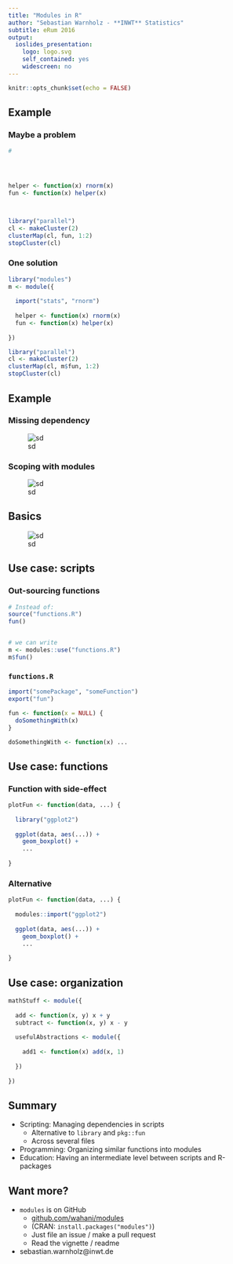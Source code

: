 ```yaml
---
title: "Modules in R"
author: "Sebastian Warnholz - **INWT** Statistics"
subtitle: eRum 2016
output:
  ioslides_presentation:
    logo: logo.svg
    self_contained: yes
    widescreen: no
---
```


```r
knitr::opts_chunk$set(echo = FALSE)
```


## Example 

<div class="columns-2">

### Maybe a problem
```r
#




helper <- function(x) rnorm(x)
fun <- function(x) helper(x)



library("parallel")
cl <- makeCluster(2)
clusterMap(cl, fun, 1:2)
stopCluster(cl)
```



### One solution
```r

library("modules")
m <- module({
  
  import("stats", "rnorm")
  
  helper <- function(x) rnorm(x)
  fun <- function(x) helper(x)
  
})

library("parallel")
cl <- makeCluster(2)
clusterMap(cl, m$fun, 1:2)
stopCluster(cl)
```

</div>

## Example

<div class="columns-2">
### Missing dependency
![sd](scopeStandard.png)

### Scoping with modules
![sd](scope.png)

</div>

## Basics

![sd](chart.png)


## Use case: scripts {.smaller}

<div class="columns-2">
### Out-sourcing functions

```r
# Instead of:
source("functions.R")
fun()


# we can write
m <- modules::use("functions.R")
m$fun()
```



### `functions.R`
```r
import("somePackage", "someFunction")
export("fun")

fun <- function(x = NULL) {
  doSomethingWith(x)
}

doSomethingWith <- function(x) ...
```

</div>


## Use case: functions {.smaller}

<div class="columns-2">
### Function with side-effect

```r
plotFun <- function(data, ...) {
  
  library("ggplot2")
  
  ggplot(data, aes(...)) + 
    geom_boxplot() +
    ...
  
}
```

### Alternative
```r
plotFun <- function(data, ...) {
  
  modules::import("ggplot2")
  
  ggplot(data, aes(...)) + 
    geom_boxplot() +
    ...
  
}
```
</div>


## Use case: organization

```r
mathStuff <- module({
  
  add <- function(x, y) x + y
  subtract <- function(x, y) x - y
  
  usefulAbstractions <- module({
    
    add1 <- function(x) add(x, 1)
    
  })
  
})
```



## Summary

- Scripting: Managing dependencies in scripts
    - Alternative to `library` and `pkg::fun`
    - Across several files
- Programming: Organizing similar functions into modules
- Education: Having an intermediate level between scripts and R-packages


## Want more?

- `modules` is on GitHub
    - [github.com/wahani/modules](https://www.github.com/wahani/modules)
    - (CRAN: `install.packages("modules")`)
    - Just file an issue / make a pull request
    - Read the vignette / readme

- sebastian.warnholz@inwt.de
